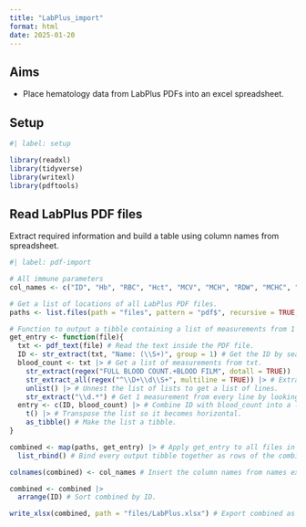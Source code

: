 ```yaml
---
title: "LabPlus_import"
format: html
date: 2025-01-20
---
```


## Aims

-   Place hematology data from LabPlus PDFs into an excel spreadsheet.

## Setup

```r
#| label: setup

library(readxl)
library(tidyverse)
library(writexl)
library(pdftools)
```

## Read LabPlus PDF files

Extract required information and build a table using column names from spreadsheet.

```r
#| label: pdf-import

# All immune parameters
col_names <- c("ID", "Hb", "RBC", "Hct", "MCV", "MCH", "RDW", "MCHC", "Platelets", "Imm Grans", "WBC", "Neutrophils", "Basophils", "Eosinophils", "Monocytes", "Lymphocytes")

# Get a list of locations of all LabPlus PDF files.
paths <- list.files(path = "files", pattern = "pdf$", recursive = TRUE, full.names = TRUE)

# Function to output a tibble containing a list of measurements from 1 LabPlus PDF file.
get_entry <- function(file){
  txt <- pdf_text(file) # Read the text inside the PDF file.
  ID <- str_extract(txt, "Name: (\\S+)", group = 1) # Get the ID by searching for "Name: " and taking the group after that.
  blood_count <- txt |> # Get a list of measurements from txt.
    str_extract(regex("FULL BLOOD COUNT.+BLOOD FILM", dotall = TRUE)) |> # Extract everything between "FULL BLOOD COUNT" and "BLOOD FILM".
    str_extract_all(regex("^\\D+\\d\\S+", multiline = TRUE)) |> # Extract each line ending in a measurement into a list of lists.
    unlist() |> # Unnest the list of lists to get a list of lines.
    str_extract("\\d.*") # Get 1 measurement from every line by looking for the numbers.
  entry <- c(ID, blood_count) |> # Combine ID with blood_count into a list.
    t() |> # Transpose the list so it becomes horizontal.
    as_tibble() # Make the list a tibble.
}

combined <- map(paths, get_entry) |> # Apply get_entry to all files in paths.
  list_rbind() # Bind every output tibble together as rows of the combined tibble.

colnames(combined) <- col_names # Insert the column names from names extracted from the excel spreadsheet.

combined <- combined |>
  arrange(ID) # Sort combined by ID.

write_xlsx(combined, path = "files/LabPlus.xlsx") # Export combined as an xlsx file.
```

\

